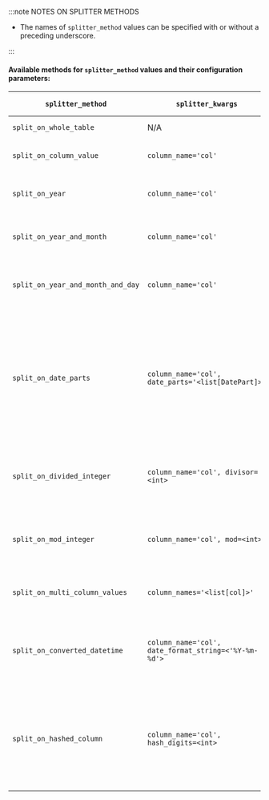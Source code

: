 
:::note NOTES ON SPLITTER METHODS

- The names of `splitter_method` values can be specified with or without a preceding underscore.

:::

#### Available methods for `splitter_method` values and their configuration parameters:

| `splitter_method`                | `splitter_kwargs`                                                       | Returned Batch Data                                                                                                                                                                                           |
|-----------------------------------|--------------------------------------------------------------------------|---------------------------------------------------------------------------------------------------------------------------------------------------------------------------------------------------------------|
| `split_on_whole_table`            | N/A                                                                      | Identical to original                                                                                                                                                                                         |
| `split_on_column_value`           | `column_name='col'`                                                      | Rows where value of column_name are same                                                                                                                                                                      |
| `split_on_year`                   | `column_name='col'`                                                      | Rows where the year of a datetime column are the same                                                                                                                                                         |
| `split_on_year_and_month`         | `column_name='col'`                                                      | Rows where the year and month of a datetime column are the same                                                                                                                                               |
| `split_on_year_and_month_and_day` | `column_name='col'`                                                      | Rows where the year, month and day of a datetime column are the same                                                                                                                                          |
| `split_on_date_parts`             | `column_name='col', date_parts='<list[DatePart]>'`                       | Rows where the date parts of a datetime column are the same. Date parts can be specified as DatePart objects or as their string equivalent e.g. "year", "month", "week", "day", "hour", "minute", or "second" |
| `split_on_divided_integer`        | `column_name='col', divisor=<int>`                                       | Rows where value of column_name divided (using integer division) by the given divisor are same                                                                                                               |
| `split_on_mod_integer`            | `column_name='col', mod=<int>`                                           | Rows where value of column_name divided (using modular division) by the given mod are same                                                                                                                    |
| `split_on_multi_column_values`    | `column_names='<list[col]>'`                                             | Rows where values of column_names are same                                                                                                                                                                    |
| `split_on_converted_datetime`     | `column_name='col', date_format_string=<'%Y-%m-%d'>`                     | Rows where value of column_name converted to datetime using the given date_format_string are same                                                                                                             |
| `split_on_hashed_column`          | `column_name='col', hash_digits=<int>`                                   | Rows where value of column_name hashed (using "md5" hash function) and retaining the stated number of hash_digits are same (experimental)                                                                     |

